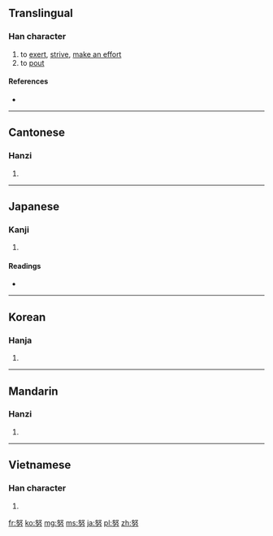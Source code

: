 ==Translingual==

===Han character===
{{Han char|rn=19|rad=力|as=05|sn=7|four=4742<sub>7</sub>|canj=女水大尸 (VEKS)|ids=⿱[[奴]][[力]]}}

# to [[exert]], [[strive]], [[make an effort]]
# to [[pout]]

====References====
* {{Han ref|kx=0146.280|dkj=02314|dj=0331.010|hdz=10369.040|uh=52AA|ud=21162|bh=A756|bd=42838}}

----

==Cantonese==

===Hanzi===
{{yue-hanzi|jyut=|y=[[nou5]]}}

# {{defn|Cantonese|sort=力05}}

----

==Japanese==

===Kanji===
{{ja-kanji|grade=4|rs=力05}}

# {{defn|Japanese|sort=力05}}

====Readings====
* {{ja-readings|on=[[ど]] (do)|kun=[[つとめる]] (tsutomeru), [[ゆめ]] (yume)}}

----

==Korean==

===Hanja===
{{ko-hanja|hangeul=노|rv=no|mr=no}}

# {{defn|Korean|sort=力05}}

----

==Mandarin==

===Hanzi===
{{cmn-hanzi|pin=[[nǔ]] ([[nu3]])|wg=[[nu3|nu<sup>3</sup>]]}}

# {{defn|Mandarin|sort=力05}}

----

==Vietnamese==

===Han character===
{{vi-hantu|[[nỗ]]|rs=力05}}

# {{defn|Vietnamese|sort=力05}}

[[fr:努]]
[[ko:努]]
[[mg:努]]
[[ms:努]]
[[ja:努]]
[[pl:努]]
[[zh:努]]